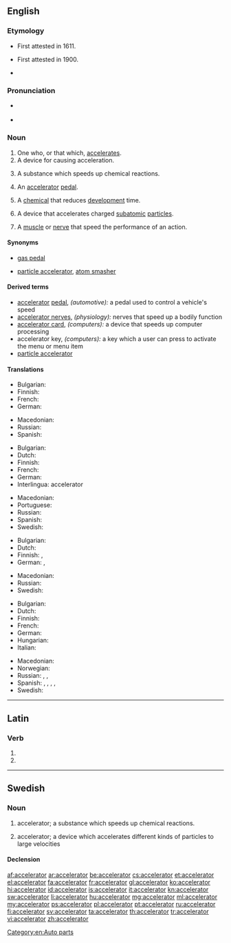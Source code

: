 ==English==

===Etymology===
* First attested in 1611.
* {{sense|motor vehicle}} First attested in 1900.
* {{suffix|accelerate|or}}

===Pronunciation===
* {{a|US}} {{IPA|/æk.ˈsɛl.ə.ˌɹeɪ.tɚ/|/æk.ˈsɛl.ə.ˌɹeɪt.ɚ/|/ɪk.ˈsɛl.ə.ˌɹeɪt.ɚ/}}
* {{audio|en-us-accelerator.ogg|Audio (US)}}

===Noun===
{{en-noun}}

# One who, or that which, [[accelerate]]s.
# A device for causing acceleration.
# {{context|chemistry}} A substance which speeds up chemical reactions.
# {{context|vehicle}} An [[accelerator]] [[pedal]].
# {{context|photography}} A [[chemical]] that reduces [[development]] time.
# {{context|physics}} A device that accelerates charged [[subatomic]] [[particles]].
# {{context|physiology|medical}} A [[muscle]] or [[nerve]] that speed the performance of an action.

====Synonyms====
* {{sense|accelerator pedal|US}} [[gas pedal]]
* {{sense|accelerates subatomic particles}} [[particle accelerator]], [[atom smasher]]

====Derived terms====
* [[accelerator]] [[pedal]], ''(automotive):'' a pedal used to control a vehicle's speed
* [[accelerator nerves]], ''(physiology):'' nerves that speed up a bodily function
* [[accelerator card]], ''(computers):'' a device that speeds up computer processing
* accelerator key, ''(computers):''  a key which a user can press to activate the menu or menu item
* [[particle accelerator]]

====Translations====
{{trans-top|one who, or that which, accelerates}}
* Bulgarian: {{t|bg|ускорител}}
* Finnish: {{t|fi|kiihdyttäjä}}
* French: {{t|fr|accélérateur|m}}
* German: {{t+|de|Beschleuniger|m}}
{{trans-mid}}
* Macedonian: {{t|mk|забрзувач|m|tr=zab'rzuvač}}
* Russian: {{t|ru|ускоритель|m|sc=Cyrl|tr=uskorítel'}}
* Spanish: {{t|es|acelerador|m}}
{{trans-bottom}}

{{trans-top|a device for causing acceleration}}
* Bulgarian: {{t|bg|ускорител}}
* Dutch: {{t|nl|versneller|m}}
* Finnish: {{t-|fi|kiihdytin}}
* French: {{t|fr|accélérateur|m}}
* German: {{t+|de|Beschleuniger|m}}
* Interlingua: accelerator
{{trans-mid}}
* Macedonian: {{t|mk|забрзувач|m|tr=zab'rzuvač}}
* Portuguese: {{t+|pt|acelerador}}
* Russian: {{t|ru|ускоритель|m|sc=Cyrl|tr=uskorítel'}}
* Spanish: {{t|es|acelerador|m}}
* Swedish: {{t+|sv|accelerator|c}}
{{trans-bottom}}

{{trans-top|a substance which speeds up chemical reactions}}
* Bulgarian: {{t+|bg|катализатор}}
* Dutch: {{t-|nl|katalysator|m}}
* Finnish: {{t-|fi|katalyytti}},  {{t-|fi|kiihdytin}}
* German: {{t+|de|Beschleuniger|m}}, {{t+|de|Katalysator|m}}
{{trans-mid}}
* Macedonian: {{t-|mk|катализатор|m|tr=katalizátor}}
* Russian: {{t|ru|катализатор|m|tr=katalizátor}}
* Swedish: {{t+|sv|accelerator|c}}
{{trans-bottom}}

{{trans-top|accelerator pedal}}
* Bulgarian: {{t|bg|педал за газта}}
* Dutch: {{t-|nl|gaspedaal|n}}
* Finnish: {{t-|fi|kaasupoljin}}
* French: {{t+|fr|accélérateur|m}}
* German: {{t+|de|Gaspedal|n}}
* Hungarian: {{t+|hu|gázpedál}}
* Italian: {{t+|it|acceleratore}}
{{trans-mid}}
* Macedonian: {{t|mk|педал за гас|m|tr=pédal za gas}}
* Norwegian: {{t+|no|gasspedal}}
* Russian: {{t|ru|педаль газа|f|sc=Cyrl|tr=pedál' gáza}}, {{t|ru|газ|m|sc=Cyrl|tr=gaz}}, {{t|ru|акселератор|m|sc=Cyrl|tr=akselerátor}}
* Spanish: {{t|es|acelerador|m}}, {{qualifier|colloquial, Chile}} {{t|es|chala|f}}, {{t|es|chancla|f}}  {{qualifier|Costa Rica}}, {{t|es|chancleta|f}} {{qualifier|Colombia}}, {{t|es|chola|f}} {{qualifier|Venezuela}}
* Swedish: {{t|sv|gaspedal|c}}
{{trans-bottom}}

[[Category:en:Auto parts]]

----

==Latin==

===Verb===
{{la-verb-form|accelerātor}}

# {{conjugation of|accelero|accelerō|2|s|fut|pass|imp|lang=la}}
# {{conjugation of|accelero|accelerō|3|s|fut|pass|imp|lang=la}}

----

==Swedish==

===Noun===
{{sv-noun|g=c}}

# {{context|lang=sv|chemistry}} accelerator; a substance which speeds up chemical reactions.
# {{context|lang=sv|physics}} accelerator; a device which accelerates different kinds of particles to large velocities

====Declension====
{{sv-noun-reg-r-c|3=acceleratore}}

[[af:accelerator]]
[[ar:accelerator]]
[[be:accelerator]]
[[cs:accelerator]]
[[et:accelerator]]
[[el:accelerator]]
[[fa:accelerator]]
[[fr:accelerator]]
[[gl:accelerator]]
[[ko:accelerator]]
[[hi:accelerator]]
[[id:accelerator]]
[[is:accelerator]]
[[it:accelerator]]
[[kn:accelerator]]
[[sw:accelerator]]
[[li:accelerator]]
[[hu:accelerator]]
[[mg:accelerator]]
[[ml:accelerator]]
[[my:accelerator]]
[[ps:accelerator]]
[[pl:accelerator]]
[[pt:accelerator]]
[[ru:accelerator]]
[[fi:accelerator]]
[[sv:accelerator]]
[[ta:accelerator]]
[[th:accelerator]]
[[tr:accelerator]]
[[vi:accelerator]]
[[zh:accelerator]]